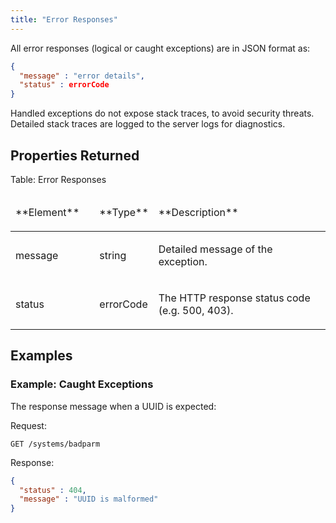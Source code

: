 ```yaml
---
title: "Error Responses"
---
```


All error responses (logical or caught exceptions) are in JSON format as:

```json
{
  "message" : "error details",
  "status" : errorCode
}
```

Handled exceptions do not expose stack traces, to avoid security threats. Detailed stack traces are logged to the server logs for diagnostics.

## Properties Returned

Table: Error Responses

<table>
<col/>
<col/>
<col/>
<thead>

<tr>
<td>

<p>**Element** </p>
</td>
<td>
<td style={{ padding: "8px 16px" }}>**Type**</td>
</td>
<td>
<p>**Description** </p>
</td>
</tr>

</thead>

<tr>
<td>
<p>message</p>
</td>
<td>
<td style={{ padding: "8px 16px" }}>string</td>
</td>
<td>
<p>Detailed message of the exception. </p>
</td>

</tr>
<tr>
<td>
<p>status</p>
</td>
<td>
<td style={{ padding: "8px 16px" }}>errorCode</td>
</td>
<td>
<p>The HTTP response status code (e.g. 500, 403).</p>
</td>
</tr>
</table>

## Examples

### Example: Caught Exceptions

The response message when a UUID is expected:

<Accordion title="Example: Caught Exception">
Request:

```
GET /systems/badparm
```

Response:

```json
{
  "status" : 404,
  "message" : "UUID is malformed"
}
```
</Accordion>

